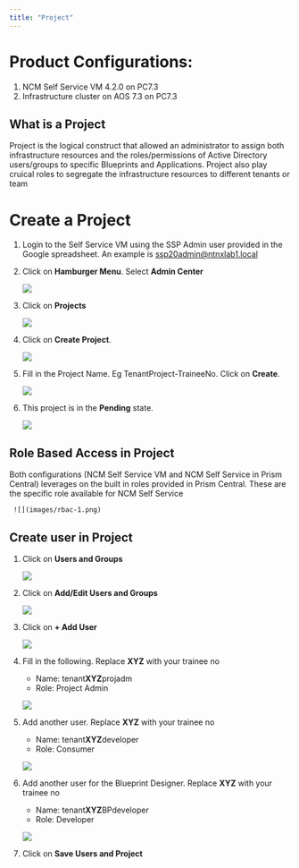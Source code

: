 ```yaml
---
title: "Project"
---
```


# Product Configurations:

1.  NCM Self Service VM 4.2.0 on PC7.3
2.  Infrastructure cluster on AOS 7.3 on PC7.3

## What is a Project

Project is the logical construct that allowed an administrator to assign both infrastructure resources and the roles/permissions of Active Directory users/groups to specific Blueprints and Applications.
Project also play cruical roles to segregate the infrastructure resources to different tenants or team

# Create a Project

1.  Login to the Self Service VM using the SSP Admin user provided in the Google spreadsheet.  An example is ssp20admin@ntnxlab1.local  

2.  Click on **Hamburger Menu**.  Select **Admin Center**

    ![](images/AppSwitcher-AdminCenter.png)

3.  Click on **Projects** 

    ![](images/Admin-Center-Project.png)


4.  Click on **Create Project**.

    ![](images/Create-Project.png)

5.  Fill in the Project Name. Eg TenantProject-TraineeNo. Click on
    **Create**.

    ![](images/Create-Project-1.png)

6.  This project is in the **Pending** state.  

    ![](images/Create-Project-2.png)

## Role Based Access in Project

Both configurations (NCM Self Service VM and NCM Self Service in Prism Central) leverages on the built in roles provided in Prism Central.  These are 
the specific role available for NCM Self Service

     ![](images/rbac-1.png)

## Create user in Project

1.  Click on **Users and Groups**

    ![](images/Create-User-1.png)

2.  Click on **Add/Edit Users and Groups**

    ![](images/Create-User-2.png)

3.  Click on **+ Add User** 

    ![](images/Create-User-3.png)

4.  Fill in the following.  Replace **XYZ** with your trainee no

    - Name: tenant**XYZ**projadm
    - Role: Project Admin

    ![](images/Create-User-4.png)

5.  Add another user.  Replace **XYZ** with your trainee no

    - Name: tenant**XYZ**developer
    - Role: Consumer

    ![](images/Create-User-5.png)

6.  Add another user for the Blueprint Designer.  Replace **XYZ** with your trainee no

    - Name: tenant**XYZ**BPdeveloper
    - Role: Developer

    ![](images/Create-User-6.png)

7.  Click on **Save Users and Project**


